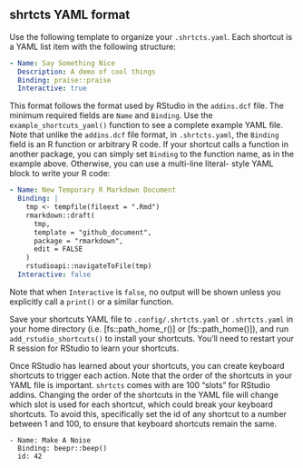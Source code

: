 ## shrtcts YAML format

Use the following template to organize your
`.shrtcts.yaml`. Each shortcut is a YAML list item with the following
structure:

```yaml
- Name: Say Something Nice
  Description: A demo of cool things
  Binding: praise::praise
  Interactive: true
```

This format follows the format used by RStudio in the `addins.dcf` file. The
minimum required fields are `Name` and `Binding`. Use the
`example_shortcuts_yaml()` function to see a complete example YAML file.
Note that unlike the `addins.dcf` file format, in `.shrtcts.yaml`, the
`Binding` field is an R function or arbitrary R code. If your shortcut calls
a function in another package, you can simply set `Binding` to the function
name, as in the example above. Otherwise, you can use a multi-line literal-
style YAML block to write your R code:

```yaml
- Name: New Temporary R Markdown Document
  Binding: |
    tmp <- tempfile(fileext = ".Rmd")
    rmarkdown::draft(
      tmp,
      template = "github_document",
      package = "rmarkdown",
      edit = FALSE
    )
    rstudioapi::navigateToFile(tmp)
  Interactive: false
```
Note that when `Interactive` is `false`, no output will be shown unless you
explicitly call a `print()` or a similar function.

Save your shortcuts YAML file to `.config/.shrtcts.yaml` or `.shrtcts.yaml`
in your home directory (i.e. [fs::path_home_r()] or [fs::path_home()]),
and run `add_rstudio_shortcuts()` to install your shortcuts. You'll need to
restart your R session for RStudio to learn your shortcuts.

Once RStudio has learned about your shortcuts, you can create keyboard
shortcuts to trigger each action. Note that the order of the shortcuts in
your YAML file is important. `shrtcts` comes with are 100 "slots" for
RStudio addins. Changing the order of the shortcuts in the YAML file will
change which slot is used for each shortcut, which could break your keyboard
shortcuts. To avoid this, specifically set the id of any shortcut to a
number between 1 and 100, to ensure that keyboard shortcuts remain the same.

```
- Name: Make A Noise
  Binding: beepr::beep()
  id: 42
```
